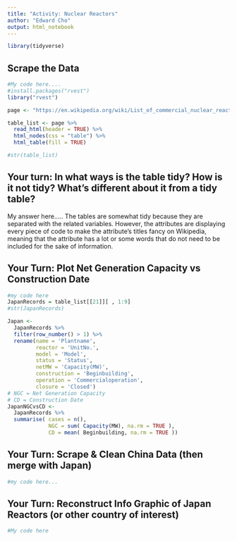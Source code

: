 ```yaml
---
title: "Activity: Nuclear Reactors"
author: "Edward Cho"
output: html_notebook
---
```


```r
library(tidyverse)

```

## Scrape the Data 

```r
#My code here.... 
#install.packages("rvest")
library("rvest")

page <- "https://en.wikipedia.org/wiki/List_of_commercial_nuclear_reactors"

table_list <- page %>%
  read_html(header = TRUE) %>%
  html_nodes(css = "table") %>%
  html_table(fill = TRUE)

#str(table_list)
```


## Your turn: In what ways is the table tidy? How is it not tidy? What’s different about it from a tidy table?

My answer here..... 
The tables are somewhat tidy because they are separated with the related variables. However, the attributes are displaying every piece of code to make the attribute's titles fancy on Wikipedia, meaning that the attribute has a lot or some words that do not need to be included for the sake of information.


## Your Turn: Plot Net Generation Capacity vs Construction Date

```r
#my code here
JapanRecords = table_list[[21]][ , 1:9]
#str(JapanRecords)

Japan <-
  JapanRecords %>%
  filter(row_number() > 1) %>%
  rename(name = 'Plantname', 
         reactor = 'UnitNo.',
         model = 'Model',
         status = 'Status', 
         netMW = 'Capacity(MW)',
         construction = 'Beginbuilding',
         operation = 'Commercialoperation', 
         closure = 'Closed')
# NGC = Net Generation Capacity
# CD = Construction Date
JapanNGCvsCD <-
  JapanRecords %>%
  summarise( cases = n(),
             NGC = sum( Capacity(MW), na.rm = TRUE ),
             CD = mean( Beginbuilding, na.rm = TRUE ))
```


## Your Turn: Scrape & Clean China Data (then merge with Japan)

```r
#my code here... 

```



## Your Turn: Reconstruct Info Graphic of Japan Reactors (or other country of interest)

```r
#My code here

```